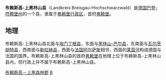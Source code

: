{{德国县级行政单位
| 县徽图 = Image:DEU Landkreis Breisgau-Hochschwarzwald COA.svg
| 在德国内的位置图 = Image:Lage des Landkreises Breisgau-Hochschwarzwald in Deutschland.png
| 所属联邦州 = 巴登-符腾堡州
| 所属行政区 = 弗赖堡行政区
| 首府 = 弗赖堡
| 面积 = 1378.33
| 人口 = 251,345
| 统计时间 = 2006年6月30日
| 人口密度 = 182
| 汽车牌号 = FR
| 下设城镇 = 10个市、40个镇
| 政府地址 = Stadtstraße 2<br />79104 Freiburg im Breisgau
| 政府网站 = www.breisgau-hochschwarzwald.de
| 在州内的位置图 = Image:Baden_wuerttemberg_fr.png
|}}

'''布赖斯高-上黑林山县'''（Landkreis Breisgau-Hochschwarzwald）是[[德国|德国]][[巴登-符腾堡州|巴登-符腾堡州]]的一个县，隶属于[[弗赖堡行政区|弗赖堡行政区]]，首府[[弗赖堡_(巴登-符腾堡州)|弗赖堡]]。

== 地理 ==
布赖斯高-上黑林山县北面与[[埃门丁根县|埃门丁根县]]，东面与[[黑林山-巴尔县|黑林山-巴尔县]]，东南面与[[瓦尔茨胡特县|瓦尔茨胡特县]]，西南面与[[勒拉赫县|勒拉赫县]]，西面与[[法国|法国]][[阿尔萨斯|阿尔萨斯]]相邻，西面的[[莱茵河|莱茵河]]构成德国与法国的国界。布赖斯高-上黑林山县的首府[[弗赖堡_(巴登-符腾堡州)|弗赖堡]]在地理上位于布赖斯高-上黑林山县内，但行政上并不属于布赖斯高-上黑林山县。

{{巴登-符腾堡州行政区划}}
{{布賴斯高－上黑森林郡行政區劃}}
{{Authority control}}

[[Category:布賴斯高－上黑森林郡|]]
[[Category:巴登-符腾堡州的县|B]]